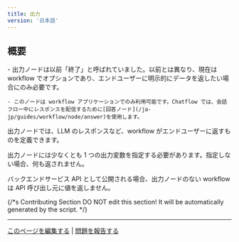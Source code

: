 ```yaml
---
title: 出力
version: '日本語'
---
```


## 概要

<Info>
    - 出力ノードは以前「終了」と呼ばれていました。以前とは異なり、現在は workflow でオプションであり、エンドユーザーに明示的にデータを返したい場合にのみ必要です。

    - このノードは workflow アプリケーションでのみ利用可能です。Chatflow では、会話フロー中にレスポンスを配信するために[回答ノード](/ja-jp/guides/workflow/node/answer)を使用します。
</Info>

出力ノードでは、LLM のレスポンスなど、workflow がエンドユーザーに返すものを定義できます。

出力ノードには少なくとも 1 つの出力変数を指定する必要があります。指定しない場合、何も返されません。

バックエンドサービス API として公開される場合、出力ノードのない workflow は API 呼び出し元に値を返しません。


{/*s
Contributing Section
DO NOT edit this section!
It will be automatically generated by the script.
*/}

---

[このページを編集する](https://github.com/langgenius/dify-docs/edit/main/ja-jp/guides/workflow/node/end.mdx) | [問題を報告する](https://github.com/langgenius/dify-docs/issues/new?template=docs.yml)
